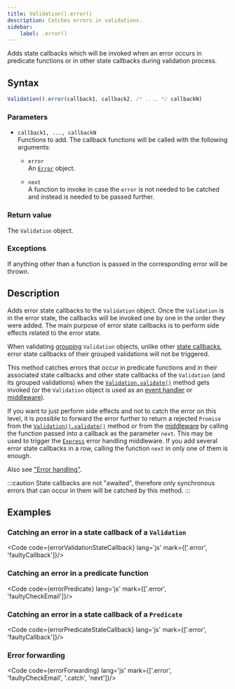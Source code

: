 ```yaml
---
title: Validation().error()
description: Catches errors in validations.
sidebar: 
    label: .error()
---
```



Adds state callbacks which will be invoked when an error occurs in predicate functions or in other state callbacks during validation process.

## Syntax

```js
Validation().error(callback1, callback2, /* ..., */ callbackN)
```
### Parameters

- `callback1, ..., callbackN`
<br/> Functions to add. The callback functions will be called with the following arguments:

    - `error` 
    <br/> An [`Error`](https://developer.mozilla.org/en-US/docs/Web/JavaScript/Reference/Global_Objects/Error) object. 
    
    - `next` 
    <br/> A function to invoke in case the `error` is not needed to be catched and instead is needed to be passed further. 

### Return value

The `Validation` object. 

### Exceptions

If anything other than a function is passed in the corresponding error will be thrown. 

## Description

Adds error state callbacks to the `Validation` object. Once the `Validation` is in the error state, the callbacks will be invoked one by one in the order they were added. The main purpose of error state callbacks is to perform side effects related to the error state. 

When validating [grouping](/concept/grouping-validations) `Validation` objects, unlike other [state callbacks](/concept/state-callbacks), error state callbacks of their grouped validations will not be triggered. 

This method catches errors that occur in predicate functions and in their associated state callbacks and other state callbacks of the `Validation` (and its grouped validations) when the [`Validation.validate()`](/api/validation/instance-methods/validate) method gets invoked (or the `Validation` object is used as an [event handler](/api/validation/callable-object/event-handler) or [middleware](/api/validation/callable-object/middleware)). 

If you want to just perform side effects and not to catch the error on this level, it is possible to forward the error further to return a rejected `Promise` from the [`Validation().validate()`](/api/validation/instance-methods/validate) method or from the [middleware](/api/validation/callable-object/middleware) by calling the function passed into a callback as the parameter `next`. This may be used to trigger the [`Express`](https://expressjs.com/en/guide/error-handling.html) error handling middleware. If you add several error state callbacks in a row, calling the function `next` in only one of them is enough. 

Also see ["Error handling"](/concept/error-handling).

:::caution 
State callbacks are not "awaited", therefore only synchronous errors that can occur in them will be catched by this method.
:::

## Examples

### Catching an error in a state callback of a `Validation`

<Code code={errorValidationStateCallback} lang='js' mark={['.error', 'faultyCallback']}/>

### Catching an error in a predicate function

<Code code={errorPredicate} lang='js' mark={['.error', 'faultyCheckEmail']}/>

### Catching an error in a state callback of a `Predicate`

<Code code={errorPredicateStateCallback} lang='js' mark={['.error', 'faultyCallback']}/>

### Error forwarding

<Code code={errorForwarding} lang='js' mark={['.error', 'faultyCheckEmail', '.catch', 'next']}/>
